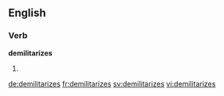 
==English==

===Verb===
'''demilitarizes'''

# {{third-person singular of|demilitarize}}

[[de:demilitarizes]]
[[fr:demilitarizes]]
[[sv:demilitarizes]]
[[vi:demilitarizes]]
